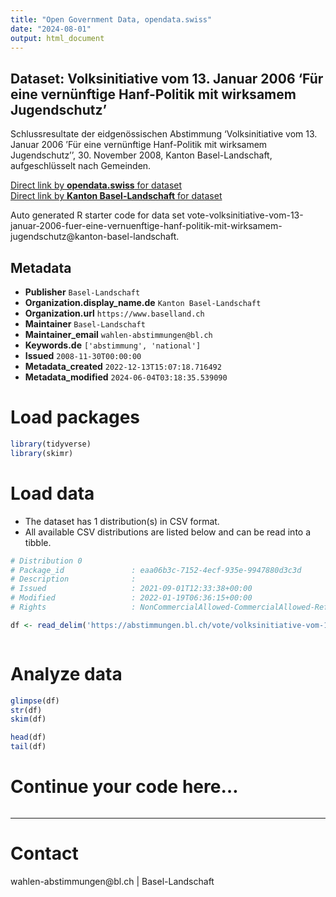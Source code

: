 ```yaml
---
title: "Open Government Data, opendata.swiss"
date: "2024-08-01"
output: html_document
---
```


## Dataset: Volksinitiative vom 13. Januar 2006 'Für eine vernünftige Hanf-Politik mit wirksamem Jugendschutz'

Schlussresultate der eidgenössischen Abstimmung 'Volksinitiative vom 13. Januar 2006 'Für eine vernünftige Hanf-Politik mit wirksamem Jugendschutz'', 30. November 2008, Kanton Basel-Landschaft, aufgeschlüsselt nach Gemeinden.

[Direct link by **opendata.swiss** for dataset](https://opendata.swiss/de/dataset/volksinitiative-vom-13-januar-2006-fur-eine-vernunftige-hanf-politik-mit-wirksamem-jugendschutz)<br>
[Direct link by **Kanton Basel-Landschaft** for dataset](https://abstimmungen.bl.ch/vote/volksinitiative-vom-13-januar-2006-fuer-eine-vernuenftige-hanf-politik-mit-wirksamem-jugendschutz/data)

Auto generated R starter code for data set vote-volksinitiative-vom-13-januar-2006-fuer-eine-vernuenftige-hanf-politik-mit-wirksamem-jugendschutz@kanton-basel-landschaft.

## Metadata

- **Publisher** `Basel-Landschaft`
- **Organization.display_name.de** `Kanton Basel-Landschaft`
- **Organization.url** `https://www.baselland.ch`
- **Maintainer** `Basel-Landschaft`
- **Maintainer_email** `wahlen-abstimmungen@bl.ch`
- **Keywords.de** `['abstimmung', 'national']`
- **Issued** `2008-11-30T00:00:00`
- **Metadata_created** `2022-12-13T15:07:18.716492`
- **Metadata_modified** `2024-06-04T03:18:35.539090`


# Load packages

```r

library(tidyverse)
library(skimr)

```

# Load data

-   The dataset has 1 distribution(s) in CSV format.
-   All available CSV distributions are listed below and can be read into a tibble.

```r

# Distribution 0
# Package_id               : eaa06b3c-7152-4ecf-935e-9947880d3c3d
# Description              : 
# Issued                   : 2021-09-01T12:33:38+00:00
# Modified                 : 2022-01-19T06:36:15+00:00
# Rights                   : NonCommercialAllowed-CommercialAllowed-ReferenceRequired

df <- read_delim('https://abstimmungen.bl.ch/vote/volksinitiative-vom-13-januar-2006-fuer-eine-vernuenftige-hanf-politik-mit-wirksamem-jugendschutz/data-csv')



```

# Analyze data

```r

glimpse(df)
str(df)
skim(df)

head(df)
tail(df)

```

# Continue your code here...

```r

```

------------------------------------------------------------------------

# Contact

wahlen-abstimmungen@bl.ch | Basel-Landschaft
